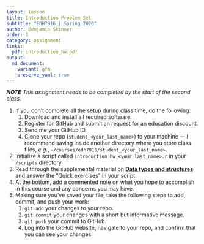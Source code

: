 ```yaml
---
layout: lesson
title: Introduction Problem Set
subtitle: "EDH7916 | Spring 2020"
author: Benjamin Skinner
order: 1
category: assignment
links:
  pdf: introduction_hw.pdf
output:
  md_document:
    variant: gfm
    preserve_yaml: true
---
```


_**NOTE** This assignment needs to be completed by the start of the
second class._

1. If you don't complete all the setup during class time, do the following:
    1. Download and install all required software.
    1. Register for GitHub and submit an request for an education
    discount.
	1. Send me your GitHub ID.
    1. Clone your repo (`student_<your_last_name>`) to your machine
    --- I recommend saving inside another directory where you store
    class files, _e.g._,
    `~/courses/edh7916/student_<your_last_name>`.
1. Initialize a script called `introduction_hw_<your_last_name>.r` in your
   `/scripts` directory.
1. Read through the supplemental material on [**Data types and
   structures**](https://edquant.github.io/edh7916/lessons/types_structures.html)
   and answer the "Quick exercises" in your script.
1. At the bottom, add a commented note on what you hope to accomplish
   in this course and any concerns you may have.
1. Making sure you've saved your file, take the following steps to
   add, commit, and push your work:
   1. `git add` your changes to your repo.
   1. `git commit` your changes with a short but informative message.
   1. `git push` your commit to GitHub.
   1. Log into the GitHub website, navigate to your repo, and
      confirm that you can see your changes.
